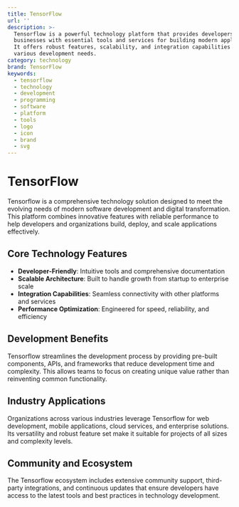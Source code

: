 ```yaml
---
title: TensorFlow
url: ''
description: >-
  Tensorflow is a powerful technology platform that provides developers and
  businesses with essential tools and services for building modern applications.
  It offers robust features, scalability, and integration capabilities for
  various development needs.
category: technology
brand: TensorFlow
keywords:
  - tensorflow
  - technology
  - development
  - programming
  - software
  - platform
  - tools
  - logo
  - icon
  - brand
  - svg
---
```


# TensorFlow

Tensorflow is a comprehensive technology solution designed to meet the evolving needs of modern software development and digital transformation. This platform combines innovative features with reliable performance to help developers and organizations build, deploy, and scale applications effectively.

## Core Technology Features

- **Developer-Friendly**: Intuitive tools and comprehensive documentation
- **Scalable Architecture**: Built to handle growth from startup to enterprise scale
- **Integration Capabilities**: Seamless connectivity with other platforms and services
- **Performance Optimization**: Engineered for speed, reliability, and efficiency

## Development Benefits

Tensorflow streamlines the development process by providing pre-built components, APIs, and frameworks that reduce development time and complexity. This allows teams to focus on creating unique value rather than reinventing common functionality.

## Industry Applications

Organizations across various industries leverage Tensorflow for web development, mobile applications, cloud services, and enterprise solutions. Its versatility and robust feature set make it suitable for projects of all sizes and complexity levels.

## Community and Ecosystem

The Tensorflow ecosystem includes extensive community support, third-party integrations, and continuous updates that ensure developers have access to the latest tools and best practices in technology development.
